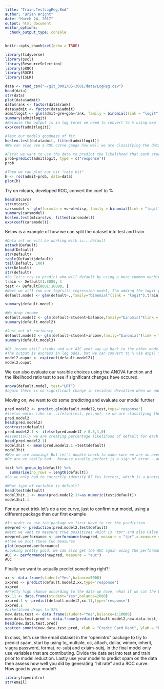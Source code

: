 ---
title: "Train.TestLogReg.Rmd"
author: "Brian Wright"
date: "March 24, 2017"
output: html_document
editor_options: 
  chunk_output_type: console
---

```{r setup, include=FALSE}
knitr::opts_chunk$set(echo = TRUE)
```

```{r}
library(tidyverse)
library(pscl)
library(ResourceSelection)
library(pROC)
library(ROCR)
library(ISLR)
```

```{r}
data <- read_csv("~/git_3001/DS-3001/data/LogReg.csv")
head(data)
str(data)
plot(data$admit)
data$rank <- factor(data$rank)
data$admit <- factor(data$admit)
admitlogit <- glm(admit~gre+gpa+rank, family = binomial(link = "logit"), data = data)
summary(admitlogit)
#Because the output is in log terms we need to convert to % using exp
exp(coef(admitlogit))

#Test our models goodness of fit 
hoslem.test(data$admit, fitted(admitlogit))
#We can also use a ROC curve gauge how well we are classifying the data in combination with the predict function

#First we want to use the data to predict the likelihood that each student will be admitted, similar to residual deviance  
prob=predict(admitlogit, type = c("response"))
prob

#Then we can plot our hit "rate hit"
h <- roc(admit~prob, data=data)
plot(h)

```
Try on mtcars, developed ROC, convert the coef to %

```{r}
head(mtcars)
str(mtcars)
carsmodel <- glm(formula = vs~wt+disp, family = binomial(link = "logit"), data = mtcars)
summary(carsmodel)
hoslem.test(mtcars$vs, fitted(carsmodel))
exp(coef(carsmodel))

```

Below is a example of how we can split the dataset into test and train
```{r}

#Data set we will be working with is...default 
attach(Default)
head(Default)
str(Default)
table(Default$default)
tail(Default, 100)
str(Default)
str(default)
#So let's try to predict who will default by using a more common machine learning process of splitting the data into train and test segmenets. We are going to to go with a 80 train 20% test appoarch. Not that the common and space tells R to include the entire data.frame
train <- Default[1:8000, ]
test <- Default[8001:10000, ]
#Next we will run our logisitc regression model, I'm adding the logit phrase but binomial does this by default so it is not necessary. 
default.model <- glm(default~.,family="binomial"(link = "logit"),train)

summary(default.model)

#We drop income
default.model2 <- glm(default~student+balance,family="binomial"(link = "logit"),train)
summary(default.model2)

#Just out of curiousty
default.model3 <- glm(default~student+income,family="binomial"(link = "logit"),train)
summary(default.model3)

#Ok income still stinks and our AIC went way up back to the other model, so we will stick with model 2
#The output is express in log odds, but we can convert to % via exp() function
model2.ouput <- exp(coef(default.model2))
model2.ouput
```

We can also evaluate our varaible choices using the ANOVA function and the likelihood ratio test to see if significant changes have occured.  
```{r}
anova(default.model, test="LRT")
#again there is no significant change in residual deviation when we add income, so see ya
```

Moving on, we want to do some predicting and evaluate our model further
```{r}
pred.model2 <- predict.glm(default.model2,test,type='response')
#iselse works like so...ifelse(test, yes,no), so we are classifying the output if greater than .05 label as 1 if not lable as a 0
pred.model2
head(pred.model2)
contrasts(default)
pred.model2.1 <- ifelse(pred.model2 > 0.5,1,0)
#essentially we are creating percentage likelihood of default for each value, above 50% we are saying it's more likely to occur. 
head(pred.model2.1)
model3hit <- mean(pred.model2.1!=test$default)
model3hit
#Wow we are amazing! But let's double check to make sure we are as awesome as we think, let's check something. 
#Or are we really bad...because usually perfect is a sign of error...any guesses?

test %>% group_by(default) %>%
  summarise(no_rows = length(default))
#So we only had to correctly identify 67 Yes factors, which is a pretty small percentage, but still enough to where we should be getting some level of error...

#What type of variable is default?
head(test$default)
model3hit.1 <- mean(pred.model2.1!=as.numeric(test$default))
model3hit.1


```
For our next trick let's do a roc curve, just to confirm our model, using a different package then our first example
```{r}

#In order to use the package we first have to set the prediction 
newpred <- prediction(pred.model2,test$default)
#Next we want to measure true possitives which is "tpr" and also False Positives "fpr"
newpred.performance <- performance(newpred, measure = "tpr",x.measure = "fpr")
#then we plot these two measures
plot(newpred.performance)
#Looking pretty good, we can also get the AUC again using the performance function
AUC <- performance(newpred, measure = "auc")
AUC
```


Finally we want to actually predict something right?!
```{r}
xx <- data.frame(student="Yes",balance=5000)
xxpred <- predict(default.model2,xx,type='response')
xxpred
#Pretty high chance according to the data we have, what if we cut the balance to 2000?
xx.11 <- data.frame(student="Yes",balance=2000)
xxpred.1 <- predict(default.model2,xx.11,type='response')
xxpred.1
#Likelihood drops to 52%
new.data.test <- data.frame(student="Yes",balance=1:10000)
new.data.test.pred <- data.frame(predict(default.model2,new.data.test, type = "response"))
head(new.data.test.pred)
scatter.smooth(new.data.test.pred, xlab = "Credit Card Debt", ylab = "Likelihood of Default")
```

In class, let's use the email dataset in the "openintro" package to try to predict spam, start by using to_multiple, cc, attach, dollar, winner, inherit, viagra password, format, re-subj and exlaim-subj, in the final model only use variables that are contributing. Divide the data set into test and train prior to model reduction. Lastly use your model to predict spam on the data then assess how well you did by generating "hit rate" and a ROC curve. How good is your model?

```{r}
library(openintro)
str(email)


```



